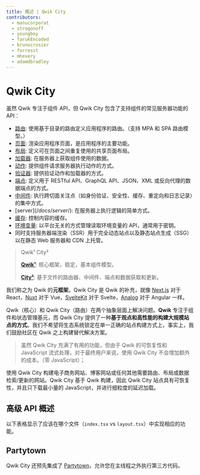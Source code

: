 ```yaml
---
title: 概述 | Qwik City
contributors:
  - manucorporat
  - strogonoff
  - youngboy
  - farukEncoded
  - brunocrosier
  - forresst
  - mhevery
  - adamdbradley
---
```


# Qwik City

虽然 Qwik 专注于组件 API，但 Qwik City 包含了支持组件的常见服务器功能的 API：
- [路由](/docs/routing/): 使用基于目录的路由定义应用程序的路由。（支持 MPA 和 SPA 路由模型。）
- [页面](/docs/pages): 渲染应用程序页面，是应用程序的主要功能。
- [布局](/docs/layout/): 定义可在页面之间重复使用的共享页面布局。
- [加载器](/docs/route-loader/): 在服务器上获取组件使用的数据。
- [动作](/docs/action/): 提供组件请求服务器执行动作的方式。
- [验证器](/docs/validator/): 提供验证动作和加载器的方式。
- [端点](/docs/endpoints/): 定义用于 RESTful API、GraphQL API、JSON、XML 或反向代理的数据端点的方式。
- [中间件](/docs/middleware/): 执行跨切面关注点（如身份验证、安全性、缓存、重定向和日志记录）的集中方式。
- [server$](/docs/server$/): 在服务器上执行逻辑的简单方式。
- [缓存](/docs/caching/): 控制内容的缓存。
- [环境变量](/docs/env-variables/): 以平台无关的方式管理读取环境变量的 API，通常用于密钥。
- 同时支持服务器端渲染（SSR）用于完全动态站点以及静态站点生成（SSG）以在静态 Web 服务器和 CDN 上托管。

> Qwik¹ City²
>
> [**Qwik¹**](/docs/(qwik)/index.mdx): 核心框架，稳定，基本组件模型。
>
> [**City²**](/docs/(qwikcity)/routing/index.mdx): 基于文件的路由器、中间件、端点和数据获取和更新。

我们称之为 Qwik 的**元框架**。Qwik City 是 Qwik 的补充，就像 [Next.js](https://nextjs.org/) 对于 React，[Nuxt](https://nuxt.com/) 对于 Vue，[SvelteKit](https://kit.svelte.dev/) 对于 Svelte，[Analog](https://analogjs.org/) 对于 Angular 一样。

Qwik（核心）和 Qwik City（路由）在两个抽象层面上解决问题。**Qwik** 专注于组件和状态管理基元，而 Qwik City 提供了一种**基于观点和高性能的构建大规模站点的方式**。我们不希望将生态系统锁定在单一正确的站点构建方式上，事实上，我们鼓励社区在 Qwik 之上构建替代解决方案。

> 虽然 Qwik City 充满了有用的功能，但由于 Qwik 的可恢复性和 JavaScript 流式处理，对于最终用户来说，使用 Qwik City 不会增加额外的成本。（零 JavaScript）；

使用 Qwik City 构建电子商务网站、博客网站或任何其他需要路由、布局或数据检索/更新的网站。Qwik City 基于 Qwik 构建，因此 Qwik City 站点具有可恢复性，并且只下载最小量的 JavaScript，并进行细粒度的延迟加载。

## 高级 API 概述

以下表格显示了应该在哪个文件（`index.tsx` vs `layout.tsx`）中实现相应的功能。

<ImgRoutingFiles />

## Partytown

Qwik City 还预先集成了 [Partytown](https://partytown.builder.io)，允许您在主线程之外执行第三方代码。
